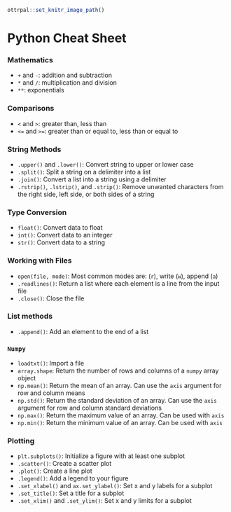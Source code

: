```r
ottrpal::set_knitr_image_path()
```

# Python Cheat Sheet  

### Mathematics

* `+` and `-`: addition and subtraction
* `*` and `/`: multiplication and division
* `**`: exponentials

### Comparisons 

* `<` and `>`: greater than, less than
* `<=` and `>=`: greater than or equal to, less than or equal to

### String Methods 

* `.upper()` and `.lower()`: Convert string to upper or lower case 
* `.split()`: Split a string on a delimiter into a list
* `.join()`: Convert a list into a string using a delimiter
* `.rstrip()`, `.lstrip()`, and `.strip()`: Remove unwanted characters from the right side, left side, or both sides of a string

### Type Conversion

* `float()`: Convert data to float
* `int()`: Convert data to an integer
* `str()`: Convert data to a string

### Working with Files 

* `open(file, mode)`: Most common modes are: (`r`), write (`w`), append (`a`)
* `.readlines()`: Return a list where each element is a line from the input file
* `.close()`: Close the file

### List methods

* `.append()`: Add an element to the end of a list

### `Numpy`  

* `loadtxt()`: Import a file 
* `array.shape`: Return the number of rows and columns of a `numpy` array object 
* `np.mean()`: Return the mean of an array. Can use the `axis` argument for row and column means
* `np.std()`: Return the standard deviation of an array. Can use the `axis` argument for row and column standard deviations
* `np.max()`: Return the maximum value of an array. Can be used with `axis`
* `np.min()`: Return the minimum value of an array. Can be used with `axis`

### Plotting

*  `plt.subplots()`: Initialize a figure with at least one subplot
* `.scatter()`: Create a scatter plot
* `.plot()`: Create a line plot
* `.legend()`: Add a legend to your figure
* `.set_xlabel()` and `ax.set_ylabel()`: Set x and y labels for a subplot
* `.set_title()`: Set a title for a subplot
* `.set_xlim()` and `.set_ylim()`: Set x and y limits for a subplot






